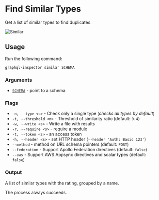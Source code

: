 # Find Similar Types

Get a list of similar types to find duplicates.

![Similar](../../../../public/assets/img/cli/similar.jpg)

## Usage

Run the following command:

```sh
graphql-inspector similar SCHEMA
```

### Arguments

- [`SCHEMA`](../api/schema) - point to a schema

### Flags

- `-n, --type <s>` - Check only a single type (_checks all types by default_)
- `-t, --threshold <n>` - Threshold of similarity ratio (default: `0.4`)
- `-w, --write <s>` - Write a file with results
- `-r, --require <s>` - require a module
- `-t, --token <s>` - an access token
- `-h, --header <s>` - set HTTP header (`--header 'Auth: Basic 123'`)
- `--method` - method on URL schema pointers (default: `POST`)
- `--federation` - Support Apollo Federation directives (default: `false`)
- `--aws` - Support AWS Appsync directives and scalar types (default: `false`)

### Output

A list of similar types with the rating, grouped by a name.

The process always succeeds.
